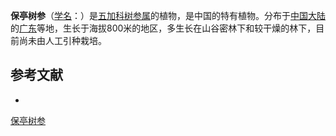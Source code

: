 {{Speciesbox
| name = 保亭树参
| status = 
| status_system = 
| image = 
| genus = Dendropanax
| species = oligodontus
| authority = Merr. et Chun
}}

'''保亭树参'''（[[学名|学名]]：{{lang|la|''Dendropanax oligodontus''}}）是[[五加科|五加科]][[树参属|树参属]]的植物，是中国的特有植物。分布于[[中国大陆|中国大陆]]的[[广东|广东]]等地，生长于海拔800米的地区，多生长在山谷密林下和较干燥的林下，目前尚未由人工引种栽培。

== 参考文献 ==
<div class="references-small">
* {{cite web| url =http://www.bioinfo.cn/db05/KmzwSpecies.php?action=view&id=876| title =保亭树参| work =《中国高等植物数据库全库》| publisher =中国科学院微生物研究所| author =昆明植物研究所| accessdate =2009-02-21| deadurl =yes| archiveurl =https://web.archive.org/web/20160305081203/http://www.bioinfo.cn/db05/KmzwSpecies.php?action=view&id=876| archivedate =2016-03-05}}
</div>
{{Taxonbar|from=Q10887501}}

[[Category:树参属|保亭树参]]


{{Apiales-stub}}